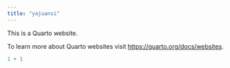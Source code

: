 ```yaml
---
title: "yajuansi"
---
```


This is a Quarto website.

To learn more about Quarto websites visit <https://quarto.org/docs/websites>.

```r
1 + 1
```
